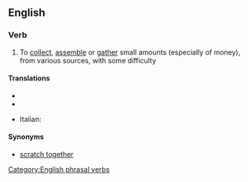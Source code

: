 ==English==

===Verb===
{{en-verb|inf=to [[scrape]] [[together]]|scrapes together|scraping together|scraped together}}

# {{idiom}} To [[collect]], [[assemble]] or [[gather]] small amounts (especially of money), from various sources, with some difficulty

====Translations====
{{trans-top|collect small amounts}}
* {{trreq|Chinese}}
* {{trreq|Finnish}}
{{trans-mid}}
* Italian: {{t-|it|racimolare}}
{{trans-bottom}}

====Synonyms====
* [[scratch together]]

[[Category:English phrasal verbs]]